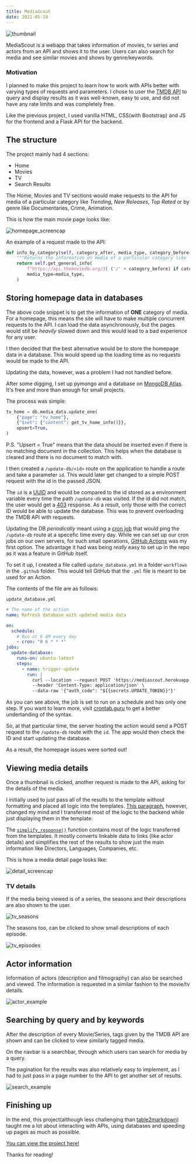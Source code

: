 ```yaml
---
title: MediaScout
date: 2021-05-19
---
```


![thumbnail](mediascout_thumbnail.jpg)

MediaScout is a webapp that takes information of movies, tv series and actors from an API and shows it to the user.
Users can also search for media and see similar movies and shows by genre/keywords.

### Motivation

I planned to make this project to learn how to work with APIs better with varying types of requests and parameters.
I chose to user the [TMDB API](developers.themoviedb.org) to query and display results as it was well-known, easy to use, and did not have any rate limits
and was completely free.

Like the previous project, I used vanilla HTML, CSS(with Bootstrap) and JS for the frontend and a Flask API for the backend.

## The structure

The project mainly had 4 sections:

- Home
- Movies
- TV
- Search Results

The Home, Movies and TV sections would make requests to the API for media of a particular category like
_Trending_, _New Releases_, _Top Rated_ or by genre like Documentaries, Crime, Animation.

This is how the main movie page looks like:

![homepage_screencap](homepage.jpg)

An example of a request made to the API:

```python
def info_by_category(self, category_after, media_type, category_before=None):
    """Returns the information on media of a particular category like 'trending' or 'popular'."""
    return self.get_general_info(
        f"https://api.themoviedb.org/3{ ('/' + category_before) if category_before else ''}/{media_type}/{category_after}",
        media_type=media_type,
    )
```

## Storing homepage data in databases

The above code snippet is to get the information of **ONE** category of media. For a homepage, this means the site will have
to make multiple concurrent requests to the API. I can load the data asynchronously, but the pages would still be _heavily_
slowed down and this would lead to a bad experience for any user.

I then decided that the best alternative would be to store the homepage data in a database. This would speed up the loading time
as no requests would be made to the API.

Updating the data, however, was a problem I had not handled before.

After some digging, I set up pymongo and a database on [MongoDB Atlas](https://www.mongodb.com/cloud/atlas/register). It's free and more
than enough for small projects.

The process was simple:

```python
tv_home = db.media_data.update_one(
    {"page": "tv_home"},
    {"$set": {"content": get_tv_home_info()}},
    upsert=True,
)
```

<note>
  P.S. "Upsert = True" means that the data should be inserted even if there is
  no matching document in the collection. This helps when the database is
  cleared and there is no document to match with.
</note>

I then created a `/update-db/<id>` route on the application to handle a route and take a parameter `id`. This would
later get changed to a simple POST request with the id in the passed JSON.

The `id` is a [UUID](https://en.wikipedia.org/wiki/Universally_unique_identifier)
and would be compared to the id stored as a environment variable every time the path `/update-db`
was visited. If the id did not match, the user would get a
[403](https://developer.mozilla.org/en-US/docs/Web/HTTP/Status/403) response. As a result, only those
with the correct ID would be able to update the database. This was to prevent overloading the TMDB API with requests.

Updating the DB _periodically_ meant using a [cron job](https://en.wikipedia.org/wiki/Cron) that would ping the `/update-db`
route at a specefic time every day. While we can set up our cron jobs on our own servers, for such small operations,
[GitHub Actions](https://github.com/features/actions) was my first option. The advantage it had was being _really_ easy to
set up in the repo as it was a feature in GitHub itself.

To set it up, I created a file called `update_database.yml` in a folder `workflows` in the `.github` folder. This would tell
GitHub that the `.yml` file is meant to be used for an Action.

The contents of the file are as follows:

`update_database.yml`

```yaml
# The name of the action
name: Refresh database with updated media data

on:
  schedule:
    # Run at 6 AM every day
    - cron: "0 6 * * *"
jobs:
  update-database:
    runs-on: ubuntu-latest
    steps:
      - name: trigger-update
        run: |
          curl --location --request POST 'https://mediascout.herokuapp.com/update-db' \
          --header 'Content-Type: application/json' \
          --data-raw '{"auth_code": "${{secrets.UPDATE_TOKEN}}"}'
```

As you can see above, the job is set to run on a schedule and has only one step. If you want to learn more,
visit [crontab.guru](https://crontab.guru) to get a better undertanding of the syntax.

So, at that particular time, the server hosting the action would send a POST request to the `/update-db` route with the
`id`. The app would then check the ID and start updating the database.

As a result, the homepage issues were sorted out!

## Viewing media details

Once a thumbnail is clicked, another request is made to the API, asking for the details of the media.

I initially used to just pass all of the results to the template without formatting and placed all logic into the templates.
[This paragraph](https://jinja.palletsprojects.com/en/3.0.x/faq/#isn-t-it-a-terrible-idea-to-put-logic-into-templates),
however, changed my mind and I transferred most of the logic to the backend while just displaying them in the template.

The [`simplify_response()`](https://github.com/1Gokul/MediaScout/blob/5092d452d3f5d05dfe4b91d77cae380b7494f357/media_finder.py#L415)
function contains most of the logic transferred from the templates. It mostly converts linkable data to links (like actor details) and
simplifies the rest of the results to show just the main information like Directors, Languages, Companies, etc.

This is how a media detail page looks like:

![detail_screencap](movie-detail.jpg)

### TV details

If the media being viewed is of a series, the seasons and their descriptions are also shown to the user.

![tv_seasons](seasons.jpg)

The seasons too, can be clicked to show small descriptions of each episode.

![tv_episodes](episodes.jpg)

## Actor information

Information of actors (description and filmography) can also be searched and viewed. The information is requested in a
similar fashion to the movie/tv details.

![actor_example](actor-detail.jpg)

## Searching by query and by keywords

After the description of every Movie/Series, tags given by the TMDB API are shown and can be clicked to view similarly tagged media.

On the navbar is a searchbar, through which users can search for media by a query.

The pagination for the results was also relatively easy to implement, as I had to just pass in a page number to the API to get
another set of results.

![search_example](search-results.jpg)

## Finishing up

In the end, this project(although less challenging than [table2markdown](/blog/table2markdown-project)) taught me a lot about
interacting with APIs, using databases and speeding up pages as much as possible.

[You can view the project here!](https://mediascout.herokuapp.com/)

Thanks for reading!
